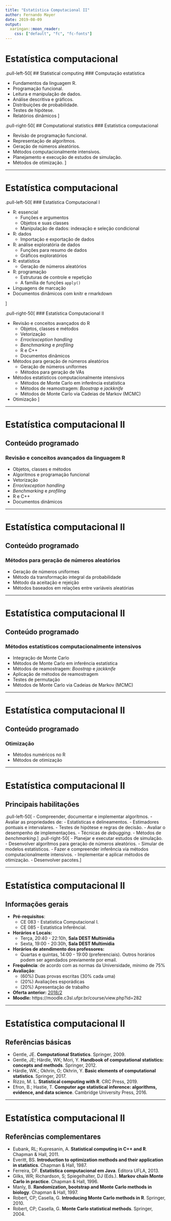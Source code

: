 ```yaml
---
title: "Estatística Computacional II"
author: Fernando Mayer
date: 2019-08-09
output:
  xaringan::moon_reader:
    css: ["default", "fc", "fc-fonts"]
---
```


# Estatística computacional

.pull-left-50[
## Statistical computing
### Computação estatística

- Fundamentos da linguagem R.
- Programação funcional.
- Leitura e manipulação de dados.
- Análise descritiva e gráficos.
- Distribuições de probabilidade.
- Testes de hipótese.
- Relatórios dinâmicos
]

.pull-right-50[
## Computational statistics
### Estatística computacional

- Revisão de programação funcional.
- Representação de algorítmos.
- Geração de números aleatórios.
- Métodos computacionalmente intensivos.
- Planejamento e execução de estudos de simulação.
- Métodos de otimização.
]

---

# Estatística computacional

.pull-left-50[
### Estatística Computacional I

- R: essencial
    - Funções e argumentos
    - Objetos e suas classes
    - Manipulação de dados: indexação e seleção condicional
- R: dados
    - Importação e exportação de dados
- R: análise exploratória de dados
    - Funções para resumo de dados
    - Gráficos exploratórios
- R: estatística
    - Geração de números aleatórios
- R: programação
    - Estruturas de controle e repetição
    - A família de funções `apply()`
- Linguagens de marcação
- Documentos dinâmicos com knitr e rmarkdown

]

.pull-right-50[
### Estatística Computacional II

- Revisão e conceitos avançados do R
   - Objetos, classes e métodos
   - Vetorização
   - *Error/exception handling*
   - *Benchmarking* e *profiling*
   - R e C++
   - Documentos dinâmicos
- Métodos para geração de números aleatórios
   - Geração de números uniformes
   - Métodos para geração de VAs
- Métodos estatísticos computacionalmente intensivos
   - Métodos de Monte Carlo em inferência estatística
   - Métodos de reamostragem: *Boostrap* e *jackknife*
   - Métodos de Monte Carlo via Cadeias de Markov (MCMC)
- Otimização
]

---

# Estatística computacional II

## Conteúdo programado

### Revisão e conceitos avançados da linguagem R

- Objetos, classes e métodos
- Algoritmos e programação funcional
- Vetorização
- *Error/exception handling*
- *Benchmarking* e *profiling*
- R e C++
- Documentos dinâmicos

---

# Estatística computacional II

## Conteúdo programado

### Métodos para geração de números aleatórios

- Geração de números uniformes
- Método da transformação integral da probabilidade
- Método da aceitação e rejeição
- Métodos baseados em relações entre variáveis aleatórias

---

# Estatística computacional II

## Conteúdo programado

### Métodos estatísticos computacionalmente intensivos

- Integração de Monte Carlo
- Métodos de Monte Carlo em inferência estatística
- Métodos de reamostragem: *Boostrap* e *jackknife*
- Aplicação de métodos de reamostragem
- Testes de permutação
- Métodos de Monte Carlo via Cadeias de Markov (MCMC)

---

# Estatística computacional II

## Conteúdo programado

### Otimização

- Métodos numéricos no R
- Métodos de otimização

---

# Estatística computacional II

## Principais habilitações

.pull-left-50[
- Compreender, documentar e implementar algorítmos.
- Avaliar as propriedades de:
  - Estatísticas e delineamentos.
  - Estimadores pontuais e intervalares.
  - Testes de hipótese e regras de decisão.
- Avaliar o desempenho de implementações.
  - Técnicas de *debugging*.
  - Métodos de *benchmarking*.
]
.pull-right-50[
- Planejar e executar estudos de simulação.
- Desenvolver algorítmos para geração de números aleatórios.
- Simular de modelos estatísticos.
- Fazer e compreender inferência via métodos computacionalmente
intensivos.
- Implementar e aplicar métodos de otimização.
- Desenvolver pacotes.
]

---

# Estatística computacional II

## Informações gerais

- **Pré-requisitos**:
  - CE 083 - Estatística Computacional I.
  - CE 085 - Estatística Inferêncial.
- **Horários e Locais:**
  - Terça, 20:40 - 22:10h, **Sala DEST Multimídia**
  - Sexta, 19:00 - 20:30h, **Sala DEST Multimídia**
- **Horários de atendimento dos professores:**
    - Quartas e quintas, 14:00 - 19:00 (preferenciais). Outros horários
      podem ser agendados previamente por email.
- **Frequência**: de acordo com as normas da Universidade, mínimo de 75%
- **Avaliação**:
  - (60%) Duas provas escritas (30% cada uma)
  - (20%) Avaliações esporádicas
  - (20%) Apresentação de trabalho
- **Oferta anterior:** [2018/2](http://leg.ufpr.br/~walmes/ensino/EC2/)
- **Moodle:** https://moodle.c3sl.ufpr.br/course/view.php?id=282

---

# Estatística computacional II

## Referências básicas

- Gentle, JE. **Computational Statistics**. Springer, 2009.
- Gentle, JE; Härdle, WK; Mori, Y. **Handbook of computational
statistics: concepts and methods**. Springer, 2012.
- Härdle, WK.; Okhrin, O; Okhrin, Y. **Basic elements of computational
  statistics**. Springer, 2017.
- Rizzo, M. L. **Statistical computing with R**. CRC Press, 2019.
- Efron, B.; Hastie, T. **Computer age statistical inference:
algorithms, evidence, and data science**. Cambridge University
Press, 2016.

---

# Estatística computacional II

## Referências complementares

- Eubank, RL; Kupresanin, A. **Statistical computing in C++ and R**.
Chapman & Hall, 2011.
- Everitt, BS. **Introduction to optimization methods and their
application in statistics**. Chapman & Hall, 1987.
- Ferreira, DF. **Estatística computacional em Java**. Editora
UFLA, 2013.
- Gilks, WR; Richardson, S; Spiegelhalter, DJ (Eds.). **Markov chain
  Monte Carlo in practice**. Chapman & Hall, 1996.
- Manly, B. **Randomization, bootstrap and Monte Carlo methods in
biology**. Chapman & Hall, 1997.
- Robert, CP; Casella, G. **Introducing Monte Carlo methods in R**.
Springer, 2010.
- Robert, CP; Casella, G. **Monte Carlo statistical methods**.
Springer, 2004.

